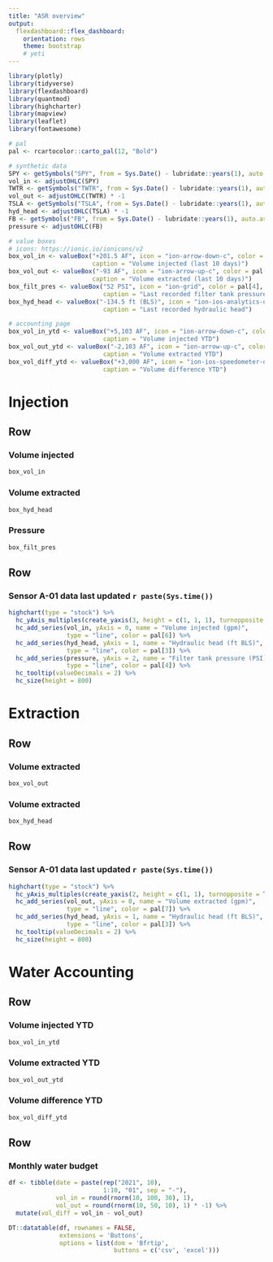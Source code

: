 ```yaml
---
title: "ASR overview"
output: 
  flexdashboard::flex_dashboard:
    orientation: rows
    theme: bootstrap
    # yeti
---
```


```r
library(plotly)
library(tidyverse)
library(flexdashboard)
library(quantmod)
library(highcharter)
library(mapview)
library(leaflet)
library(fontawesome)

# pal
pal <- rcartocolor::carto_pal(12, "Bold")

# synthetic data
SPY <- getSymbols("SPY", from = Sys.Date() - lubridate::years(1), auto.assign = FALSE) 
vol_in <- adjustOHLC(SPY)
TWTR <- getSymbols("TWTR", from = Sys.Date() - lubridate::years(1), auto.assign = FALSE) 
vol_out <- adjustOHLC(TWTR) * -1
TSLA <- getSymbols("TSLA", from = Sys.Date() - lubridate::years(1), auto.assign = FALSE)
hyd_head <- adjustOHLC(TSLA) * -1
FB <- getSymbols("FB", from = Sys.Date() - lubridate::years(1), auto.assign = FALSE)
pressure <- adjustOHLC(FB)

# value boxes
# icons: https://ionic.io/ionicons/v2
box_vol_in <- valueBox("+201.5 AF", icon = "ion-arrow-down-c", color = pal[6],
                       caption = "Volume injected (last 10 days)")
box_vol_out <- valueBox("-93 AF", icon = "ion-arrow-up-c", color = pal[5],
                       caption = "Volume extracted (last 10 days)")
box_filt_pres <- valueBox("52 PSI", icon = "ion-grid", color = pal[4],
                          caption = "Last recorded filter tank pressure")
box_hyd_head <- valueBox("-134.5 ft (BLS)", icon = "ion-ios-analytics-outline", color = pal[3],
                          caption = "Last recorded hydraulic head")

# accounting page
box_vol_in_ytd <- valueBox("+5,103 AF", icon = "ion-arrow-down-c", color = pal[6],
                          caption = "Volume injected YTD")
box_vol_out_ytd <- valueBox("-2,103 AF", icon = "ion-arrow-up-c", color = pal[5],
                          caption = "Volume extracted YTD")
box_vol_diff_ytd <- valueBox("+3,000 AF", icon = "ion-ios-speedometer-outline", color = pal[12],
                          caption = "Volume difference YTD")
```


Injection
=======================================================================

Row
-----------------------------------------------------------------------

### Volume injected {.value-box}

```r
box_vol_in
```

### Volume extracted {.value-box}

```r
box_hyd_head
```

### Pressure {.value-box}

```r
box_filt_pres
```

Row
-----------------------------------------------------------------------

### **Sensor A-01** data last updated `r paste(Sys.time())`

```r
highchart(type = "stock") %>% 
  hc_yAxis_multiples(create_yaxis(3, height = c(1, 1, 1), turnopposite = TRUE)) %>% 
  hc_add_series(vol_in, yAxis = 0, name = "Volume injected (gpm)", 
                type = "line", color = pal[6]) %>% 
  hc_add_series(hyd_head, yAxis = 1, name = "Hydraulic head (ft BLS)", 
                type = "line", color = pal[3]) %>% 
  hc_add_series(pressure, yAxis = 2, name = "Filter tank pressure (PSI)", 
                type = "line", color = pal[4]) %>% 
  hc_tooltip(valueDecimals = 2) %>% 
  hc_size(height = 800)
```


Extraction
=======================================================================

Row
-----------------------------------------------------------------------

### Volume extracted {.value-box}

```r
box_vol_out
```

### Volume extracted {.value-box}

```r
box_hyd_head
```



Row
-----------------------------------------------------------------------


### **Sensor A-01** data last updated `r paste(Sys.time())`

```r
highchart(type = "stock") %>% 
  hc_yAxis_multiples(create_yaxis(2, height = c(1, 1), turnopposite = TRUE)) %>% 
  hc_add_series(vol_out, yAxis = 0, name = "Volume extracted (gpm)",
                type = "line", color = pal[7]) %>% 
  hc_add_series(hyd_head, yAxis = 1, name = "Hydraulic head (ft BLS)", 
                type = "line", color = pal[3]) %>% 
  hc_tooltip(valueDecimals = 2) %>% 
  hc_size(height = 800)
```


Water Accounting
=======================================================================

Row
-----------------------------------------------------------------------

### Volume injected YTD {.value-box}

```r
box_vol_in_ytd
```

### Volume extracted YTD {.value-box}

```r
box_vol_out_ytd
```

### Volume difference YTD {.value-box}

```r
box_vol_diff_ytd
```


Row
-----------------------------------------------------------------------

### Monthly water budget

```r
df <- tibble(date = paste(rep("2021", 10),
                          1:10, "01", sep = "-"), 
             vol_in = round(rnorm(10, 100, 30), 1),
             vol_out = round(rnorm(10, 50, 10), 1) * -1) %>% 
  mutate(vol_diff = vol_in - vol_out)

DT::datatable(df, rownames = FALSE, 
              extensions = 'Buttons',
              options = list(dom = 'Bfrtip',
                             buttons = c('csv', 'excel')))
```
